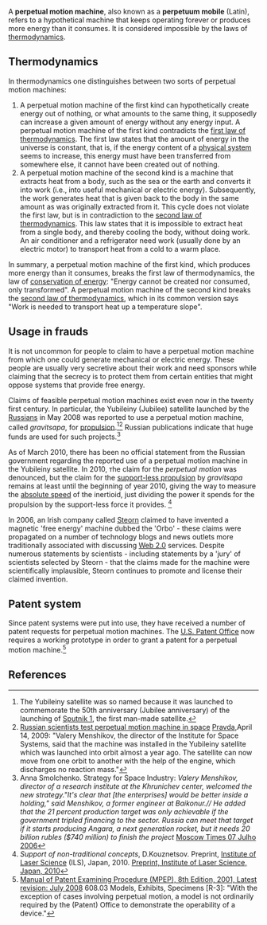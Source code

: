 {{subpages}}
A '''perpetual motion machine''', also known as a '''perpetuum mobile''' (Latin), refers to a hypothetical machine that keeps operating forever or produces more energy than it consumes. It is considered impossible by the laws of [[thermodynamics]].

== Thermodynamics ==
In thermodynamics one distinguishes between two sorts of perpetual motion machines:

# A perpetual motion machine of the first kind can hypothetically create energy out of nothing, or what amounts to the same thing, it supposedly can increase a given amount of energy without any energy input. A perpetual motion machine of the first kind contradicts the [[first law of thermodynamics]]. The first law states that the amount of energy in the universe is constant, that is, if the energy content of a [[physical system]] seems to increase, this energy must have been transferred from somewhere else, it cannot have been created out of nothing.
# A perpetual motion machine of the second kind is a machine that extracts heat from a body, such as the sea or the earth and converts it into work (i.e., into useful mechanical or electric energy). Subsequently, the work generates heat that is given back to the body in the same amount as was originally extracted from it. This cycle does not violate the first law, but is in contradiction to the [[second law of thermodynamics]]. This law states that it is impossible to extract heat from a single body, and thereby cooling the body, without doing work. An air conditioner and a refrigerator need work (usually done by an electric motor) to transport heat from a cold to a warm place.  
 
In summary, a perpetual motion machine  of the first kind, which produces more energy than it consumes, breaks the first law of thermodynamics,  the law of [[conservation of energy]]: "Energy cannot be created nor consumed, only transformed". A perpetual motion machine of the second kind breaks the [[second law of thermodynamics]], which in its common version says "Work is needed to transport heat up a temperature slope".

== Usage in frauds ==
It is not uncommon for people to claim to have a perpetual motion machine from which one could generate mechanical or electric energy. These people are usually very secretive about their work and need sponsors while claiming that the secrecy is to protect them from certain entities that might oppose systems that provide free energy.

Claims of feasible perpetual motion machines exist even now in the twenty first century. In particular, the Yubileiny (Jubilee) satellite launched by the [[Russian]]s in May 2008 was reported to use a perpetual motion machine,  called ''gravitsapa'',  for [[propulsion]].<ref>The Yubileiny satellite was so named because it was launched to commemorate the 50th anniversary (Jubilee anniversary) of the launching of [[Sputnik 1]], the first man-made satellite.</ref><ref>[http://english.pravda.ru/science/tech/14-04-2009/107399-Russian_scientists-0 Russian scientists test perpetual motion machine in space] [[Pravda]],April 14, 2009: "Valery Menshikov, the director of the Institute for Space Systems, said that the machine was installed in the  Yubileiny satellite which was launched into orbit almost a year ago. The satellite can now move from one orbit to another with the help of the engine, which discharges no reaction mass."</ref> Russian publications indicate that huge funds are used for such projects.<ref name="smalchenko">
Anna Smolchenko. Strategy for Space Industry:<i>
Valery Menshikov, director of a research institute at the Khrunichev center, welcomed the new strategy."It's clear that [the enterprises] would be better inside a holding," said Menshikov, a former engineer at Baikonur.// He added that the 21 percent production target was only achievable if the government tripled financing to the sector. Russia can meet that target if it starts producing Angara, a next generation rocket, but it needs 20 billion rubles ($740 million) to finish the project</i>
[http://www.defesanet.com.br/space/russia_share.htm Moscow Times 07 Julho 2006]
</ref>

As of March 2010, there has been no official statement from the Russian government regarding the reported use of a perpetual motion machine in the Yubileiny satellite. In 2010, тhe claim for the ''perpetual motion'' was denounced, but the claim for the [[support-less propulsion]] by ''gravitsapa'' remains at least until the beginning of year 2010, giving the way to measure the [[absolute speed]] of the inertioid, just dividing the power it spends for the propulsion by the support-less force it provides. <ref name="kouz">''Support of non-traditional concepts'', D.Kouznetsov. Preprint, [[Institute of Laser Science]] (ILS), Japan, 2010. [http://www.ils.uec.ac.jp/~dima/PAPERS/2010support.pdf Preprint, Institute of Laser Science, Japan, 2010]</ref>

In 2006, an Irish company called [[Steorn]] claimed to have invented a magnetic 'free energy' machine dubbed the 'Orbo' - these claims were propagated on a number of technology blogs and news outlets more traditionally associated with discussing [[Web 2.0]] services. Despite numerous statements by scientists - including statements by a 'jury' of scientists selected by Steorn - that the claims made for the machine were scientifically implausible, Steorn continues to promote and license their claimed invention.

== Patent system ==
Since patent systems were put into use, they have received a number of patent requests for perpetual motion machines. The [[U.S. Patent Office]] now requires a working prototype in order to grant a patent for a perpetual motion machine.<ref>[http://www.uspto.gov/web/offices/pac/mpep/documents/0600_608_03.htm Manual of Patent Examining Procedure (MPEP), 8th Edition, 2001, Latest revision: July 2008] 608.03 Models, Exhibits, Specimens [R-3]: "With the exception of cases involving perpetual motion, a model is not ordinarily required by the (Patent) Office to demonstrate the operability of a device."</ref>

== References ==
{{reflist}}